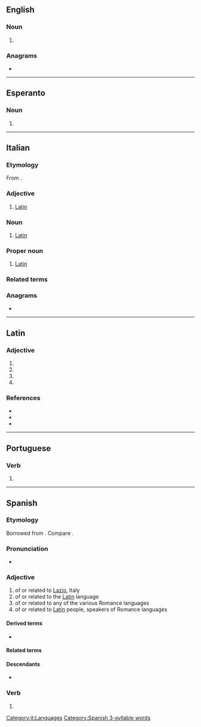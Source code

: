{{also|Latino|latinó|latino-|Latino-}}
==English==

===Noun===
{{en-noun}}

# {{alternative case form of|Latino|lang=en}}

===Anagrams===
* {{anagrams|en|Natoli|lation|talion}}

----

==Esperanto==

===Noun===
{{eo-head|-}}

# {{alternative case form of|Latino|lang=eo}}

----

==Italian==

===Etymology===
From {{inh|it|la|latīnus}}.

===Adjective===
{{it-adj|latin}}

# [[Latin]]

===Noun===
{{it-noun|m|f=latina}}

# [[Latin]] {{q|person}}

===Proper noun===
{{it-proper noun|m}}

# [[Latin]] {{q|language}}

===Related terms===
{{rel3
|Latina
|latineggiare
|latinismo
|latinista
|latinità
|latinizzare
|lang=it}}

===Anagrams===
* {{anagrams|it|tonali}}

[[Category:it:Languages]]
[[Category:Spanish 3-syllable words]]

----

==Latin==

===Adjective===
{{la-adj-form|latīnō}}

# {{inflection of|latīnus||dat|m|s|lang=la}}
# {{inflection of|latīnus||dat|n|s|lang=la}}
# {{inflection of|latīnus||abl|m|s|lang=la}}
# {{inflection of|latīnus||abl|n|p|lang=la}}

===References===
* {{R:L&S}}
* {{R:Gaffiot}}
* {{R:NLW}}

----

==Portuguese==

===Verb===
{{head|pt|verb form}}

# {{pt-verb form of|latinar|ar|indicative|present|singular|first}}

----

==Spanish==

===Etymology===
Borrowed from {{bor|es|la|latīnus}}. Compare {{doublet|ladino|lang=es|notext=1}}.

===Pronunciation===
* {{es-IPA}}

===Adjective===
{{es-adj|f=latina}}

# of or related to [[Lazio]], Italy
# of or related to the [[Latin]] language
# of or related to any of the various Romance languages
# of or related to [[Latin]] people, speakers of Romance languages

====Derived terms====
* {{l|es|latinoamericano}}

====Related terms====
{{rel3
|ladino
|latín
|latinx
|lang=es}}

====Descendants====
* {{desc|en|Latino|bor=1}}

===Verb===
{{head|es|verb form}}

# {{es-verb form of|ending=ar|mood=indicative|tense=present|pers=1|number=singular|latinar}}